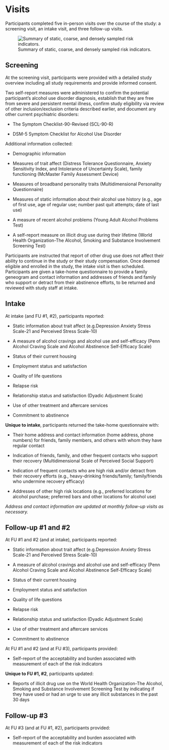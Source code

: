# Visits {.unnumbered}

Participants completed five in-person visits over the course of the study: a screening visit, an intake visit, and three follow-up visits.

![Summary of static, coarse, and densely sampled risk indicators.](sampling_freq.png)

## Screening

At the screening visit, participants were provided with a detailed study overview including all study requirements and provide informed consent.

Two self-report measures were administered to confirm the potential participant’s alcohol use disorder diagnosis, establish that they are free from severe and persistent mental illness, confirm study eligibility via review of other inclusion/exclusion criteria described earlier, and document any other current psychiatric disorders:

- The Symptom Checklist-90-Revised (SCL-90-R)

- DSM-5 Symptom Checklist for Alcohol Use Disorder


Additional information collected:

- Demographic information

- Measures of trait affect (Distress Tolerance Questionnaire, Anxiety Sensitivity Index, and Intolerance of Uncertainty Scale), family functioning (McMaster Family Assessment Device)

- Measures of broadband personality traits (Multidimensional Personality Questionnaire)

- Measures of static information about their alcohol use history (e.g., age of first use, age of regular use; number past quit attempts; date of last use)

- A measure of recent alcohol problems (Young Adult Alcohol Problems Test)

- A self-report measure on  illicit drug use during their lifetime (World Health Organization-The Alcohol, Smoking and Substance Involvement Screening Test)


Participants are instructed that report of other drug use does not affect their ability to continue in the study or their study compensation. 
Once deemed eligible and enrolled in the study, the intake visit is then scheduled. Participants are given a take-home questionnaire to provide a family geneogram and contact information and addresses of friends and family who support or detract from their abstinence efforts, to be returned and reviewed with study staff at intake.


## Intake


At intake (and FU #1, #2), participants reported:

- Static information about trait affect (e.g.Depression Anxiety Stress Scale-21 and Perceived Stress Scale-10)

- A measure of alcohol cravings and alcohol use and self-efficacy (Penn Alcohol Craving Scale and Alcohol Abstinence Self-Efficacy Scale)

- Status of their current housing

- Employment status and satisfaction

- Quality of life questions

- Relapse risk

- Relationship status and satisfaction (Dyadic Adjustment Scale)

- Use of other treatment and aftercare services

- Commitment to abstinence


**Unique to intake**, participants returned the take-home questionnaire with:

- Their home address and contact information (home address, phone numbers) for friends, family members, and others with whom they have regular contact

- Indication of friends, family, and other frequent contacts who support their recovery (Multidimensional Scale of Perceived Social Support)

- Indication of frequent contacts who are high risk and/or detract from their recovery efforts (e.g., heavy-drinking friends/family; family/friends who undermine recovery efficacy)

- Addresses of other high risk locations (e.g., preferred locations for alcohol purchase; preferred bars and other locations for alcohol use)


*Address and contact information are updated at monthly follow-up visits as necessary.* 


## Follow-up #1 and #2

At FU #1 and #2 (and at intake), participants reported:

- Static information about trait affect (e.g.Depression Anxiety Stress Scale-21 and Perceived Stress Scale-10)

- A measure of alcohol cravings and alcohol use and self-efficacy (Penn Alcohol Craving Scale and Alcohol Abstinence Self-Efficacy Scale)

- Status of their current housing

- Employment status and satisfaction

- Quality of life questions

- Relapse risk

- Relationship status and satisfaction (Dyadic Adjustment Scale)

- Use of other treatment and aftercare services

- Commitment to abstinence


At FU #1 and #2 (and at FU #3), participants provided:

- Self-report of the acceptability and burden associated with measurement of each of the risk indicators


**Unique to FU #1, #2**, participants updated:

- Reports of illicit drug use on the World Health Organization-The Alcohol, Smoking and Substance Involvement Screening Test by indicating if they have used or had an urge to use any illicit substances in the past 30 days

## Follow-up #3

At FU #3 (and at FU #1, #2), participants provided:

- Self-report of the acceptability and burden associated with measurement of each of the risk indicators